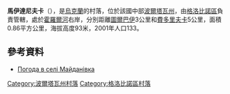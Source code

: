 {{coord|49|26|56|N|33|40|27|E|scale:100000_region:UA|display=title}}

'''馬伊達尼夫卡'''（{{lang-uk|Майданівка}}），是[[烏克蘭|烏克蘭]]的村落，位於該國中部[[波爾塔瓦州|波爾塔瓦州]]，由[[格洛比諾區|格洛比諾區]]負責管轄，處於[[霍羅爾河|霍羅爾河]]右岸，分別距離[[圖爾巴伊|圖爾巴伊]]3公里和[[費多里夫卡_(格洛比諾區)|費多里夫卡]]5公里，面積0.86平方公里，海拔高度93米，2001年人口133。

==參考資料==
* [http://weather.in.ua/ua/poltavskaja/14337 Погода в селі Майданівка] {{Wayback|url=http://weather.in.ua/ua/poltavskaja/14337 |date=20160305075830 }}

{{DEFAULTSORT:Майданівка}}
[[Category:波爾塔瓦州村落|Category:波爾塔瓦州村落]]
[[Category:格洛比諾區村落|Category:格洛比諾區村落]]


{{Poltava-geo-stub}}